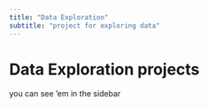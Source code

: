 ```yaml
---
title: "Data Exploration"
subtitle: "project for exploring data"
---
```


# Data Exploration projects

you can see 'em in the sidebar
